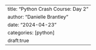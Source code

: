 ---
title: "Python Crash Course: Day 2"
author: "Danielle Brantley"
date: "2024-04-23"
categories: [python]
draft:true
---